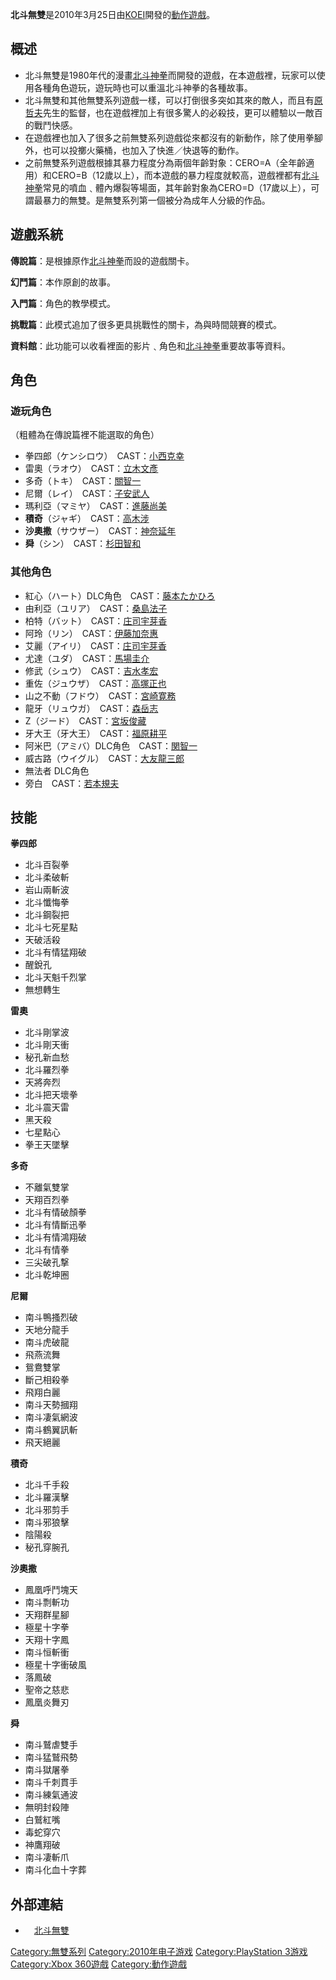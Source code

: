 {{Infobox animanga/Headerofja
|title=北斗無雙
|image=
|size=
|caption=北斗無雙
|japanese=
|english=
|kana= 
|romaji=
|genre=  
}}
{{Infobox animanga/Game
|標題=北斗無雙
|使用平台=[[XBOX360|XBOX360]] [[PS3|PS3]]
|開發團隊=[[KOEI|KOEI]]
|代理商=[[KOEI|KOEI]]
|遊戲人數=1人
|發售日={{vgr|JP|2010年3月25日}}
|啟用時期=
|售價=8190日幣（含稅）
|對象年齡={{vgratings|CERO=D（17歲以上）}}
}}
{{Infobox animanga/Footerofja}}
'''北斗無雙'''是2010年3月25日由[[KOEI|KOEI]]開發的[[動作遊戲|動作遊戲]]。

== 概述 ==
*北斗無雙是1980年代的漫畫[[北斗神拳|北斗神拳]]而開發的遊戲，在本遊戲裡，玩家可以使用各種角色遊玩，遊玩時也可以重溫北斗神拳的各種故事。
*北斗無雙和其他無雙系列遊戲一樣，可以打倒很多突如其來的敵人，而且有[[原哲夫|原哲夫]]先生的監督，也在遊戲裡加上有很多驚人的必殺技，更可以體驗以一敵百的戰鬥快感。
*在遊戲裡也加入了很多之前無雙系列遊戲從來都沒有的新動作，除了使用拳腳外，也可以投擲火藥桶，也加入了快進／快退等的動作。
*之前無雙系列遊戲根據其暴力程度分為兩個年齡對象：CERO=A（全年齡適用）和CERO=B（12歲以上），而本遊戲的暴力程度就較高，遊戲裡都有[[北斗神拳|北斗神拳]]常見的噴血﹑體內爆裂等場面，其年齡對象為CERO=D（17歲以上），可謂最暴力的無雙。是無雙系列第一個被分為成年人分級的作品。

== 遊戲系統 ==
'''傳說篇'''：是根據原作[[北斗神拳|北斗神拳]]而設的遊戲關卡。

'''幻鬥篇'''：本作原創的故事。

'''入門篇'''：角色的教學模式。

'''挑戰篇'''：此模式追加了很多更具挑戰性的關卡，為與時間競賽的模式。

'''資料館'''：此功能可以收看裡面的影片﹑角色和[[北斗神拳|北斗神拳]]重要故事等資料。

== 角色 ==
===遊玩角色===
（粗體為在傳說篇裡不能選取的角色）
*拳四郎（ケンシロウ）　CAST：[[小西克幸|小西克幸]]
*雷奧（ラオウ）　CAST：[[立木文彥|立木文彥]]
*多奇（トキ）　CAST：[[關智一|關智一]]
*尼爾（レイ）　CAST：[[子安武人|子安武人]]
*瑪利亞（マミヤ）　CAST：[[進藤尚美|進藤尚美]]
*'''積奇'''（ジャギ）　CAST：[[高木涉|高木涉]]
*'''沙奧撒'''（サウザー）　CAST：[[神奈延年|神奈延年]]
*'''舜'''（シン）　CAST：[[杉田智和|杉田智和]]

===其他角色===
*紅心（ハート）DLC角色　CAST：[[藤本たかひろ|藤本たかひろ]]
*由利亞（ユリア）　CAST：[[桑島法子|桑島法子]]
*柏特（バット）　CAST：[[庄司宇芽香|庄司宇芽香]]
*阿玲（リン）　CAST：[[伊藤加奈惠|伊藤加奈惠]]
*艾麗（アイリ）　CAST：[[庄司宇芽香|庄司宇芽香]]
*尤達（ユダ）　CAST：[[馬場圭介|馬場圭介]]
*修武（シュウ）　CAST：[[吉水孝宏|吉水孝宏]]
*重佐（ジュウザ）　CAST：[[高塚正也|高塚正也]]
*山之不動（フドウ）　CAST：[[宮崎寛務|宮崎寛務]]
*龍牙（リュウガ）　CAST：[[森岳志|森岳志]]
*Z（ジード）　CAST：[[宮坂俊藏|宮坂俊藏]]
*牙大王（牙大王）　CAST：[[福原耕平|福原耕平]]
*阿米巴（アミバ）DLC角色　CAST：[[関智一|関智一]]
*威古路（ウイグル）　CAST：[[大友龍三郎|大友龍三郎]]
*無法者 DLC角色
*旁白　CAST：[[若本規夫|若本規夫]]

==技能==

'''拳四郎'''
*北斗百裂拳
*北斗柔破斬
*岩山兩斬波
*北斗懺悔拳
*北斗鋼裂把
*北斗七死星點
*天破活殺
*北斗有情猛翔破
*醒銳孔
*北斗天魁千烈掌
*無想轉生
'''雷奧'''
*北斗剛掌波
*北斗剛天衝
*秘孔新血愁
*北斗羅烈拳
*天將奔烈
*北斗把天壞拳
*北斗震天雷
*黑天殺
*七星點心
*拳王天墜擊
'''多奇'''
*不離氣雙掌
*天翔百烈拳
*北斗有情破顏拳
*北斗有情斷迅拳
*北斗有情鴻翔破
*北斗有情拳
*三尖破孔撃
*北斗乾坤圈
'''尼爾'''
*南斗鴨搔烈破
*天地分龍手
*南斗虎破龍
*飛燕流舞
*鴛鴦雙掌
*斷己相殺拳
*飛翔白麗
*南斗天勢摑翔
*南斗凄氣網波
*南斗鶴翼訊斬
*飛天絕麗
'''積奇'''
*北斗千手殺
*北斗羅漢擊
*北斗邪剪手
*南斗邪狼擊
*陰陽殺
*秘孔穿腕孔
'''沙奧撒'''
*鳳凰呼鬥塊天
*南斗剽斬功
*天翔群星腳
*極星十字拳
*天翔十字鳳
*南斗恒斬衝
*極星十字衝破風
*落鳳破
*聖帝之慈悲
*鳳凰炎舞刃
'''舜'''
*南斗鷲虐雙手
*南斗猛鷲飛勢
*南斗獄屠拳
*南斗千刺貫手
*南斗練氣通波
*無明封殺陣
*白鷲紅嘴
*毒蛇穿穴
*神鷹翔破
*南斗凄斬爪
*南斗化血十字葬

== 外部連結 ==
*　[http://www.gamecity.ne.jp/hokuto/ 北斗無雙]{{Wayback|url=http://www.gamecity.ne.jp/hokuto/ |date=20110623050932 }} {{ja}}

{{Musou Series}}
{{北斗神拳}}

{{DEFAULTSORT:Sengoku Musou}}
[[Category:無雙系列|Category:無雙系列]]
[[Category:2010年电子游戏|Category:2010年电子游戏]]
[[Category:PlayStation_3游戏|Category:PlayStation 3游戏]]
[[Category:Xbox_360遊戲|Category:Xbox 360遊戲]]
[[Category:動作遊戲|Category:動作遊戲]]